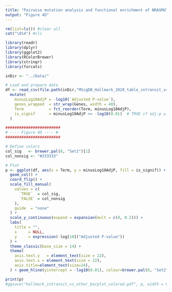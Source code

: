 ```yaml
---
title: "Pairwise mutation analysis and functional enrichment of NRASMUT/WT gene combinations in ITM"
output: "Figure 4D"
---
```


```r
rm(list=ls()) #clear all
cat("\014") #clc
```

```r
library(readr)
library(dplyr)
library(ggplot2)
library(RColorBrewer)
library(stringr)
library(forcats)
```

```r
inDir <- "../Data/"
```

```r
# Load and prepare data
df <- read_csv(file.path(inDir,"MSigDB_Hallmark_2020_table_intransit_vs_other.csv"), col_types = cols()) %>%
  mutate(
    minusLog10AdjP = -log10(`Adjusted P-value`),
    genes_wrapped  = str_wrap(Genes, width = 40),
    Term           = fct_reorder(Term, minusLog10AdjP),
    is_signif      = minusLog10AdjP >= -log10(0.01)  # TRUE if adj-p ≤ 0.01
  )
```

```r
########################
# ---- Figure 4D ---- #
########################

# Define colors
col_sig   <- brewer.pal(8, "Set2")[1]
col_nonsig <- "#333333"

# Plot
p <- ggplot(df, aes(x = Term, y = minusLog10AdjP, fill = is_signif)) +
  geom_col() +
  coord_flip() +
  scale_fill_manual(
    values = c(
      `TRUE`  = col_sig,
      `FALSE` = col_nonsig
    ),
    guide  = "none"
  ) +
  scale_y_continuous(expand = expansion(mult = c(0, 0.2))) +
  labs(
    title = "",
    x     = NULL,
    y     = expression(-log[10]("Adjusted P-value"))
  ) +
  theme_classic(base_size = 14) +
  theme(
    axis.text.y   = element_text(size = 22),
    axis.text.x = element_text(size = 22),
    axis.title=element_text(size=24),
  ) + geom_hline(yintercept = -log10(0.01), colour=brewer.pal(8, "Set2")[2], linetype = "longdash")

print(p)
#ggsave("hallmark_intransit_vs_other_barplot_colored.pdf", p, width = 9, height = 10)

```